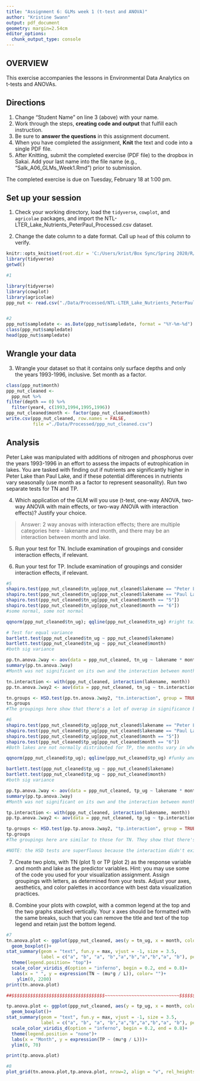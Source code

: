 ```yaml
---
title: "Assignment 6: GLMs week 1 (t-test and ANOVA)"
author: "Kristine Swann"
output: pdf_document
geometry: margin=2.54cm
editor_options: 
  chunk_output_type: console
---
```


## OVERVIEW

This exercise accompanies the lessons in Environmental Data Analytics on t-tests and ANOVAs. 

## Directions
1. Change "Student Name" on line 3 (above) with your name.
3. Work through the steps, **creating code and output** that fulfill each instruction.
4. Be sure to **answer the questions** in this assignment document.
6. When you have completed the assignment, **Knit** the text and code into a single PDF file.
8. After Knitting, submit the completed exercise (PDF file) to the dropbox in Sakai. Add your last name into the file name (e.g., "Salk_A06_GLMs_Week1.Rmd") prior to submission.

The completed exercise is due on Tuesday, February 18 at 1:00 pm.

## Set up your session

1. Check your working directory, load the `tidyverse`, `cowplot`, and `agricolae` packages, and import the NTL-LTER_Lake_Nutrients_PeterPaul_Processed.csv dataset. 

2. Change the date column to a date format. Call up `head` of this column to verify.

```r
knitr::opts_knit$set(root.dir = 'C:/Users/krist/Box Sync/Spring 2020/R/Environmental_Data_Analytics_2020')
library(tidyverse)
getwd()
```

```r
#1

library(tidyverse)
library(cowplot)
library(agricolae)
ppp_nut <- read.csv("./Data/Processed/NTL-LTER_Lake_Nutrients_PeterPaul_Processed.csv")


#2
ppp_nut$sampledate <- as.Date(ppp_nut$sampledate, format = "%Y-%m-%d")
class(ppp_nut$sampledate)
head(ppp_nut$sampledate)


```


## Wrangle your data

3. Wrangle your dataset so that it contains only surface depths and only the years 1993-1996, inclusive. Set month as a factor.
```r
class(ppp_nut$month)
ppp_nut_cleaned <- 
  ppp_nut %>%
filter(depth == 0) %>%
  filter(year4, c(1993,1994,1995,1996))
ppp_nut_cleaned$month <- factor(ppp_nut_cleaned$month)
write.csv(ppp_nut_cleaned, row.names = FALSE, 
          file ="./Data/Processed/ppp_nut_cleaned.csv")

```

## Analysis

Peter Lake was manipulated with additions of nitrogen and phosphorus over the years 1993-1996 in an effort to assess the impacts of eutrophication in lakes. You are tasked with finding out if nutrients are significantly higher in Peter Lake than Paul Lake, and if these potential differences in nutrients vary seasonally (use month as a factor to represent seasonality). Run two separate tests for TN and TP.

4. Which application of the GLM will you use (t-test, one-way ANOVA, two-way ANOVA with main effects, or two-way ANOVA with interaction effects)? Justify your choice.

> Answer: 2 way anovas with interaction effects; there are multiple categories here - lakename and month, and there may be an interaction between month and lake.

5. Run your test for TN. Include examination of groupings and consider interaction effects, if relevant.

6. Run your test for TP. Include examination of groupings and consider interaction effects, if relevant.

```r
#5
shapiro.test(ppp_nut_cleaned$tn_ug[ppp_nut_cleaned$lakename == "Peter Lake"])
shapiro.test(ppp_nut_cleaned$tn_ug[ppp_nut_cleaned$lakename == "Paul Lake"])
shapiro.test(ppp_nut_cleaned$tn_ug[ppp_nut_cleaned$month == "5"])
shapiro.test(ppp_nut_cleaned$tn_ug[ppp_nut_cleaned$month == "6"])
#some normal, some not normal

qqnorm(ppp_nut_cleaned$tn_ug); qqline(ppp_nut_cleaned$tn_ug) #right tailed

# Test for equal variance
bartlett.test(ppp_nut_cleaned$tn_ug ~ ppp_nut_cleaned$lakename)
bartlett.test(ppp_nut_cleaned$tn_ug ~ ppp_nut_cleaned$month)
#both sig variance

pp.tn.anova.2way <- aov(data = ppp_nut_cleaned, tn_ug ~ lakename * month)
summary(pp.tn.anova.2way)
#Month was not significant on its own and the interaction between month and lakename wasn't signficant either. There is a significant difference between Peter and Paul TN levels regardless of month monitored (Figure 1; ANOVA w interaction, F(1,187), p-value < 0.0001 for lakename; F(4, 187), p-value > 0.05 for month and lakename:month interaction). 

tn.interaction <- with(ppp_nut_cleaned, interaction(lakename, month))
pp.tn.anova.2way2 <- aov(data = ppp_nut_cleaned, tn_ug ~ tn.interaction)

tn.groups <- HSD.test(pp.tn.anova.2way2, "tn.interaction", group = TRUE)
tn.groups
#The groupings here show that there's a lot of overap in significance between months and lakes - ie the letters bleed between Peter Lake and Paul lake designations. This is hard to articulate, but if the months made a significant impact on the lake TN values, you shouldn't see letters b and c occurring in both Peter Lake and Paul Lake. 

#6
shapiro.test(ppp_nut_cleaned$tp_ug[ppp_nut_cleaned$lakename == "Peter Lake"])
shapiro.test(ppp_nut_cleaned$tp_ug[ppp_nut_cleaned$lakename == "Paul Lake"])
shapiro.test(ppp_nut_cleaned$tp_ug[ppp_nut_cleaned$month == "5"])
shapiro.test(ppp_nut_cleaned$tp_ug[ppp_nut_cleaned$month == "6"])
#Both lakes are not normally distributed for TP, the months vary in whether their distributions are normally distributed. 

qqnorm(ppp_nut_cleaned$tp_ug); qqline(ppp_nut_cleaned$tp_ug) #funky and super NOT normal distribution - right tailed

bartlett.test(ppp_nut_cleaned$tp_ug ~ ppp_nut_cleaned$lakename)
bartlett.test(ppp_nut_cleaned$tp_ug ~ ppp_nut_cleaned$month)
#both sig variance

pp.tp.anova.2way <- aov(data = ppp_nut_cleaned, tp_ug ~ lakename * month)
summary(pp.tp.anova.2way)
#Month was not significant on its own and the interaction between month and lakename wasn't signficant either - although the interaction was 'more' signficiant than that for TN. There is a significant difference between Peter and Paul TP levels regardless of month monitored (Figure 2; ANOVA w interaction, F(1,253), p-value < 0.0001 for lakename; F(4, 253), p-value > 0.05 for month and lakename:month interaction). 

tp.interaction <- with(ppp_nut_cleaned, interaction(lakename, month))
pp.tp.anova.2way2 <- aov(data = ppp_nut_cleaned, tp_ug ~ tp.interaction)

tp.groups <- HSD.test(pp.tp.anova.2way2, "tp.interaction", group = TRUE)
tp.groups
#The groupings here are similar to those for TN. They show that there's a lot of overap in significance between months and lakes - ie the letters bleed between Peter Lake and Paul lake designations. Here, they're slightly more split between the lakes, with all a's occurring in Peter, and all but one c occuring in Paul. I'm wondering if this relates to the slightly more (still not) significant interaction effect for TP. 

#NOTE: the HSD tests are superfluous because the interaction didn't exist. Really, when groupings are done, as can be seen in the figures below, the only paramter that matters is which lake has the higher values for TN/TP. This is Peter in every case. The figures reflect this by having just an a/b labeling scheme. 

```

7. Create two plots, with TN (plot 1) or TP (plot 2) as the response variable and month and lake as the predictor variables. Hint: you may use some of the code you used for your visualization assignment. Assign groupings with letters, as determined from your tests. Adjust your axes, aesthetics, and color palettes in accordance with best data visualization practices.

8. Combine your plots with cowplot, with a common legend at the top and the two graphs stacked vertically. Your x axes should be formatted with the same breaks, such that you can remove the title and text of the top legend and retain just the bottom legend. 

```r
#7
tn.anova.plot <- ggplot(ppp_nut_cleaned, aes(y = tn_ug, x = month, color =  lakename)) +
  geom_boxplot()+
stat_summary(geom = "text", fun.y = max, vjust = -1, size = 3.5,
             label = c("a", "b", "a", "b","a","b","a","b","a", "b"), position = position_dodge(0.75), show.legend=FALSE)+
  theme(legend.position= "top")+
  scale_color_viridis_d(option = "inferno", begin = 0.2, end = 0.8)+
  labs(x = " ", y = expression(TN ~ (mu*g / L)), color= "")+
    ylim(0, 2200)
print(tn.anova.plot)

##$$$$$$$$$$$$$$$$$$$$$$$$$$$$$$$$$$$~~~~~~~~~~~~~~~~~~~~~~~~~~~~$$$$$$$$$$$$$$$$$$$$$$$$$$$$$$$$$$$$$$$$$$$$$##

tp.anova.plot <- ggplot(ppp_nut_cleaned, aes(y = tp_ug, x = month, color =  lakename)) +
  geom_boxplot()+
stat_summary(geom = "text", fun.y = max, vjust = -1, size = 3.5,
             label = c("a", "b", "a", "b","a","b","a","b","a", "b"), position = position_dodge(0.75))+
  scale_color_viridis_d(option = "inferno", begin = 0.2, end = 0.8)+
  theme(legend.position = "none")+
  labs(x = "Month", y = expression(TP ~ (mu*g / L)))+
  ylim(0, 70)

print(tp.anova.plot)

#8
plot_grid(tn.anova.plot,tp.anova.plot, nrow=2, align = "v", rel_heights = c(1.25, 1))
```




